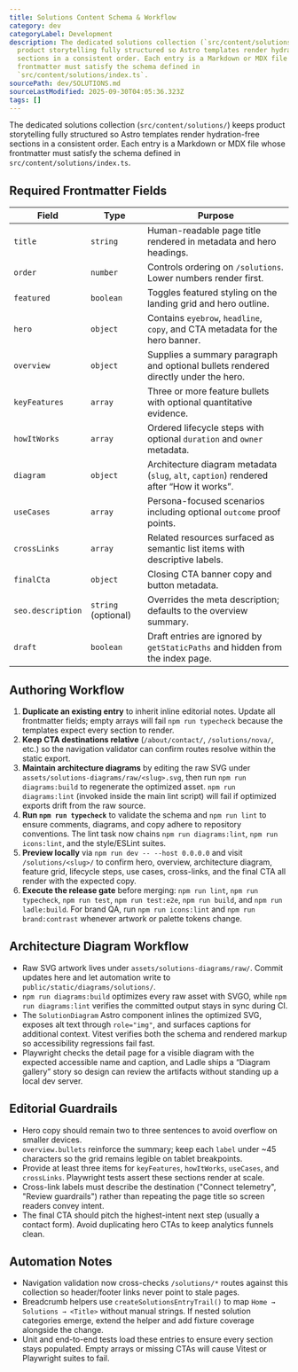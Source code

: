 ```yaml
---
title: Solutions Content Schema & Workflow
category: dev
categoryLabel: Development
description: The dedicated solutions collection (`src/content/solutions/`) keeps
  product storytelling fully structured so Astro templates render hydration-free
  sections in a consistent order. Each entry is a Markdown or MDX file whose
  frontmatter must satisfy the schema defined in
  `src/content/solutions/index.ts`.
sourcePath: dev/SOLUTIONS.md
sourceLastModified: 2025-09-30T04:05:36.323Z
tags: []
---
```


The dedicated solutions collection (`src/content/solutions/`) keeps product storytelling
fully structured so Astro templates render hydration-free sections in a consistent order.
Each entry is a Markdown or MDX file whose frontmatter must satisfy the schema defined in
`src/content/solutions/index.ts`.

## Required Frontmatter Fields

| Field             | Type                | Purpose                                                                                 |
| ----------------- | ------------------- | --------------------------------------------------------------------------------------- |
| `title`           | `string`            | Human-readable page title rendered in metadata and hero headings.                       |
| `order`           | `number`            | Controls ordering on `/solutions`. Lower numbers render first.                          |
| `featured`        | `boolean`           | Toggles featured styling on the landing grid and hero outline.                          |
| `hero`            | `object`            | Contains `eyebrow`, `headline`, `copy`, and CTA metadata for the hero banner.           |
| `overview`        | `object`            | Supplies a summary paragraph and optional bullets rendered directly under the hero.     |
| `keyFeatures`     | `array`             | Three or more feature bullets with optional quantitative evidence.                      |
| `howItWorks`      | `array`             | Ordered lifecycle steps with optional `duration` and `owner` metadata.                  |
| `diagram`         | `object`            | Architecture diagram metadata (`slug`, `alt`, `caption`) rendered after “How it works”. |
| `useCases`        | `array`             | Persona-focused scenarios including optional `outcome` proof points.                    |
| `crossLinks`      | `array`             | Related resources surfaced as semantic list items with descriptive labels.              |
| `finalCta`        | `object`            | Closing CTA banner copy and button metadata.                                            |
| `seo.description` | `string` (optional) | Overrides the meta description; defaults to the overview summary.                       |
| `draft`           | `boolean`           | Draft entries are ignored by `getStaticPaths` and hidden from the index page.           |

## Authoring Workflow

1. **Duplicate an existing entry** to inherit inline editorial notes. Update all frontmatter fields; empty arrays will fail `npm run typecheck` because the templates expect every section to render.
2. **Keep CTA destinations relative** (`/about/contact/`, `/solutions/nova/`, etc.) so the navigation validator can confirm routes resolve within the static export.
3. **Maintain architecture diagrams** by editing the raw SVG under `assets/solutions-diagrams/raw/<slug>.svg`, then run `npm run diagrams:build` to regenerate the optimized asset. `npm run diagrams:lint` (invoked inside the main lint script) will fail if optimized exports drift from the raw source.
4. **Run `npm run typecheck`** to validate the schema and `npm run lint` to ensure comments, diagrams, and copy adhere to repository conventions. The lint task now chains `npm run diagrams:lint`, `npm run icons:lint`, and the style/ESLint suites.
5. **Preview locally** via `npm run dev -- --host 0.0.0.0` and visit `/solutions/<slug>/` to confirm hero, overview, architecture diagram, feature grid, lifecycle steps, use cases, cross-links, and the final CTA all render with the expected copy.
6. **Execute the release gate** before merging: `npm run lint`, `npm run typecheck`, `npm run test`, `npm run test:e2e`, `npm run build`, and `npm run ladle:build`. For brand QA, run `npm run icons:lint` and `npm run brand:contrast` whenever artwork or palette tokens change.

## Architecture Diagram Workflow

- Raw SVG artwork lives under `assets/solutions-diagrams/raw/`. Commit updates here and let automation write to `public/static/diagrams/solutions/`.
- `npm run diagrams:build` optimizes every raw asset with SVGO, while `npm run diagrams:lint` verifies the committed output stays in sync during CI.
- The `SolutionDiagram` Astro component inlines the optimized SVG, exposes alt text through `role="img"`, and surfaces captions for additional context. Vitest verifies both the schema and rendered markup so accessibility regressions fail fast.
- Playwright checks the detail page for a visible diagram with the expected accessible name and caption, and Ladle ships a “Diagram gallery” story so design can review the artifacts without standing up a local dev server.

## Editorial Guardrails

- Hero copy should remain two to three sentences to avoid overflow on smaller devices.
- `overview.bullets` reinforce the summary; keep each `label` under ~45 characters so the
  grid remains legible on tablet breakpoints.
- Provide at least three items for `keyFeatures`, `howItWorks`, `useCases`, and
  `crossLinks`. Playwright tests assert these sections render at scale.
- Cross-link labels must describe the destination ("Connect telemetry", "Review guardrails")
  rather than repeating the page title so screen readers convey intent.
- The final CTA should pitch the highest-intent next step (usually a contact form). Avoid
  duplicating hero CTAs to keep analytics funnels clean.

## Automation Notes

- Navigation validation now cross-checks `/solutions/*` routes against this collection so
  header/footer links never point to stale pages.
- Breadcrumb helpers use `createSolutionsEntryTrail()` to map `Home → Solutions → <Title>`
  without manual strings. If nested solution categories emerge, extend the helper and add
  fixture coverage alongside the change.
- Unit and end-to-end tests load these entries to ensure every section stays populated.
  Empty arrays or missing CTAs will cause Vitest or Playwright suites to fail.
